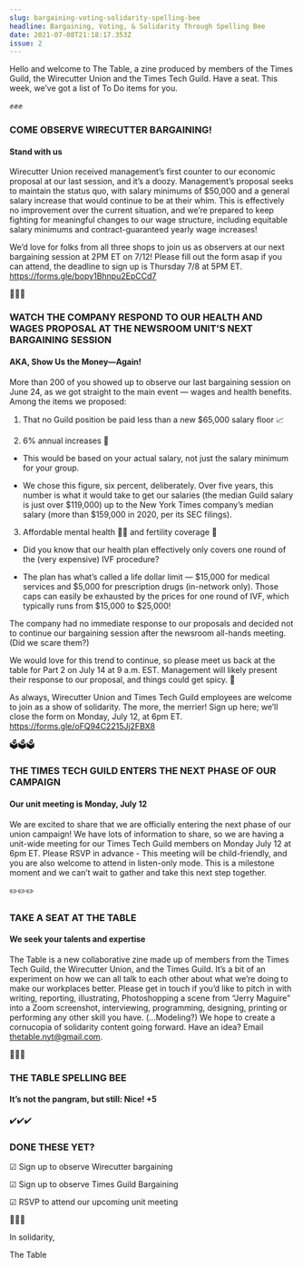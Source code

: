 ```yaml
---
slug: bargaining-voting-solidarity-spelling-bee
headline: Bargaining, Voting, & Solidarity Through Spelling Bee
date: 2021-07-08T21:18:17.353Z
issue: 2
---
```





Hello and welcome to The Table, a zine produced by members of the Times Guild, the Wirecutter Union and the Times Tech Guild. Have a seat. This week, we’ve got a list of To Do items for you.

<CenteredContent>✊✊✊</CenteredContent>

### COME OBSERVE WIRECUTTER BARGAINING!

#### Stand with us

Wirecutter Union received management’s first counter to our economic proposal at our last session, and it’s a doozy. Management’s proposal seeks to maintain the status quo, with salary minimums of $50,000 and a general salary increase that would continue to be at their whim. This is effectively no improvement over the current situation, and we’re prepared to keep fighting for meaningful changes to our wage structure, including equitable salary minimums and contract-guaranteed yearly wage increases!

We’d love for folks from all three shops to join us as observers at our next bargaining session at 2PM ET on 7/12! Please fill out the form asap if you can attend, the deadline to sign up is Thursday 7/8 at 5PM ET. https://forms.gle/bopy1Bhnpu2EpCCd7

<CenteredContent>👀👀👀</CenteredContent>

### WATCH THE COMPANY RESPOND TO OUR HEALTH AND WAGES PROPOSAL AT THE NEWSROOM UNIT’S NEXT BARGAINING SESSION

#### AKA, Show Us the Money—Again! 

More than 200 of you showed up to observe our last bargaining session on June 24, as we got straight to the main event — wages and health benefits. Among the items we proposed:

1. That no Guild position be paid less than a new $65,000 salary floor 📈

2. 6% annual increases 🤑

- This would be based on your actual salary, not just the salary minimum for your group.

- We chose this figure, six percent, deliberately. Over five years, this number is what it would take to get our salaries (the median Guild salary is just over $119,000) up to the New York Times company’s median salary (more than $159,000 in 2020, per its SEC filings).

3. Affordable mental health 💆‍♂️ and fertility coverage 🤰

- Did you know that our health plan effectively only covers one round of the (very expensive) IVF procedure?

- The plan has what’s called a life dollar limit — $15,000 for medical services and $5,000 for prescription drugs (in-network only). Those caps can easily be exhausted by the prices for one round of IVF, which typically runs from $15,000 to $25,000!

The company had no immediate response to our proposals and decided not to continue our bargaining session after the newsroom all-hands meeting. (Did we scare them?)

We would love for this trend to continue, so please meet us back at the table for Part 2 on July 14 at 9 a.m. EST. Management will likely present their response to our proposal, and things could get spicy. 🧨

As always, Wirecutter Union and Times Tech Guild employees are welcome to join as a show of solidarity. The more, the merrier! Sign up here; we’ll close the form on Monday, July 12, at 6pm ET. https://forms.gle/oFQ94C2215Jj2FBX8 

<CenteredContent>🗳️🗳️🗳️</CenteredContent>

### THE TIMES TECH GUILD ENTERS THE NEXT PHASE OF OUR CAMPAIGN

#### Our unit meeting is Monday, July 12

We are excited to share that we are officially entering the next phase of our union campaign! We have lots of information to share, so we are having a unit-wide meeting for our Times Tech Guild members on Monday July 12 at 6pm ET. Please RSVP in advance - This meeting will be child-friendly, and you are also welcome to attend in listen-only mode. This is a milestone moment and we can’t wait to gather and take this next step together.

<CenteredContent>✏️✏️✏️</CenteredContent>

### TAKE A SEAT AT THE TABLE

#### We seek your talents and expertise

The Table is a new collaborative zine made up of members from the Times Tech Guild, the Wirecutter Union, and the Times Guild. It’s a bit of an experiment on how we can all talk to each other about what we’re doing to make our workplaces better. Please get in touch if you’d like to pitch in with writing, reporting, illustrating, Photoshopping a scene from “Jerry Maguire” into a Zoom screenshot, interviewing, programming, designing, printing or performing any other skill you have. (...Modeling?) We hope to create a cornucopia of solidarity content going forward. Have an idea? Email thetable.nyt@gmail.com.

<CenteredContent>🐝🐝🐝</CenteredContent>

### THE TABLE SPELLING BEE

#### It’s not the pangram, but still: Nice! +5

<CenteredContent>✔️✔️✔️</CenteredContent>

### DONE THESE YET?

☑ Sign up to observe Wirecutter bargaining

☑ Sign up to observe Times Guild Bargaining

☑ RSVP to attend our upcoming unit meeting

<CenteredContent>💚💙💜</CenteredContent>

In solidarity, 

The Table